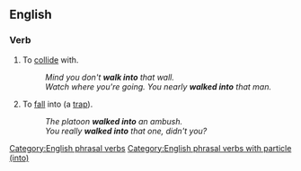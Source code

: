 ==English==

===Verb===
{{en-verb|inf=[[walk]] [[into]]|walks into|walking into|walked into}}

# To [[collide]] with.
#: ''Mind you don't '''walk into''' that wall.''
#: ''Watch where you're going. You nearly '''walked into''' that man.''
# To [[fall]] into (a [[trap]]).
#: ''The platoon '''walked into''' an ambush.''
#: ''You really '''walked into''' that one, didn't you?''

[[Category:English phrasal verbs]]
[[Category:English phrasal verbs with particle (into)]]